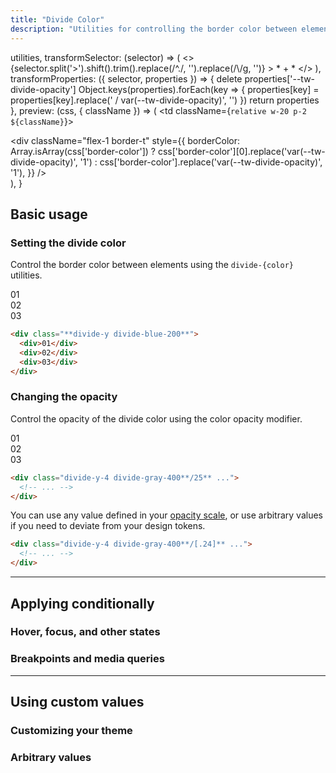 ```yaml
---
title: "Divide Color"
description: "Utilities for controlling the border color between elements."
---
```



  utilities,
  transformSelector: (selector) => (
    <>
      {selector.split('>').shift().trim().replace(/^\./, '').replace(/\\/g, '')} <span className="ml-1 text-purple-300">> * + *</span>
    </>
  ),
  transformProperties: ({ selector, properties }) => {
    delete properties['--tw-divide-opacity']
    Object.keys(properties).forEach(key => {
      properties[key] = properties[key].replace(' / var(--tw-divide-opacity)', '')
    })
    return properties
  },
  preview: (css, { className }) => (
    <td className={`relative w-20 p-2 ${className}`}>
      <div className="absolute inset-0 flex flex-col m-2">
        <div className="flex-1" />
        <div
          className="flex-1 border-t"
          style={{
            borderColor: Array.isArray(css['border-color'])
              ? css['border-color'][0].replace('var(--tw-divide-opacity)', '1')
              : css['border-color'].replace('var(--tw-divide-opacity)', '1'),
          }}
        />
      </div>
    </td>
  ),
}

## Basic usage

### Setting the divide color

Control the border color between elements using the `divide-{color}` utilities.

<Example p="none">
  <div class="grid grid-cols-1 divide-y divide-blue-200 font-mono text-white text-sm text-center font-bold leading-6 shadow-lg overflow-hidden max-w-sm mx-auto">
    <div class="p-4 text-blue-500 bg-white">01</div>
    <div class="p-4 text-blue-500 bg-white">02</div>
    <div class="p-4 text-blue-500 bg-white">03</div>
  </div>
</Example>


```html
<div class="**divide-y divide-blue-200**">
  <div>01</div>
  <div>02</div>
  <div>03</div>
</div>
```

### Changing the opacity

Control the opacity of the divide color using the color opacity modifier.

<Example p="none">
  <div class="grid grid-cols-1 divide-y-4 divide-gray-400/25 font-mono text-white text-sm text-center font-bold leading-6 shadow-lg overflow-hidden max-w-sm mx-auto">
    <div class="p-4 text-gray-400 bg-white">01</div>
    <div class="p-4 text-gray-400 bg-white">02</div>
    <div class="p-4 text-gray-400 bg-white">03</div>
  </div>
</Example>

```html
<div class="divide-y-4 divide-gray-400**/25** ...">
  <!-- ... -->
</div>
```

You can use any value defined in your [opacity scale](/docs/opacity), or use arbitrary values if you need to deviate from your design tokens.

```html
<div class="divide-y-4 divide-gray-400**/[.24]** ...">
  <!-- ... -->
</div>
```

---

## <Heading ignore>Applying conditionally</Heading>

### <Heading ignore>Hover, focus, and other states</Heading>

<HoverFocusAndOtherStates defaultClass="divide-y divide-teal-400" featuredClass="divide-pink-400" />

### <Heading ignore>Breakpoints and media queries</Heading>

<BreakpointsAndMediaQueries defaultClass="divide-y divide-teal-400" featuredClass="divide-pink-400" />

---

## Using custom values

### Customizing your theme

<CustomizePluginColors name="divide" configKey="divideColor" />

### Arbitrary values

<ArbitraryValues property="divide-{color}" featuredClass="divide-[#243c5a]" />
